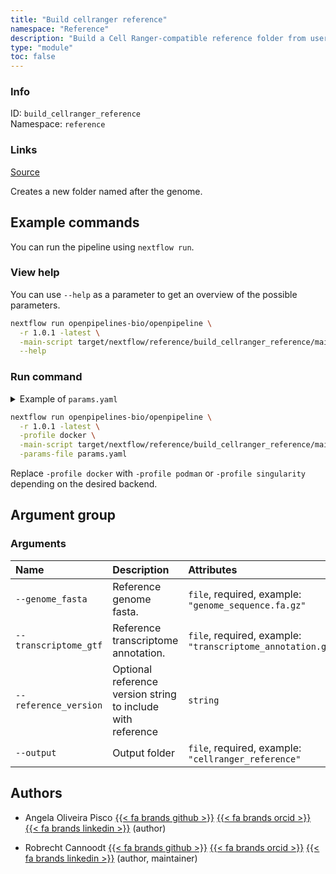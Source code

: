 ```yaml
---
title: "Build cellranger reference"
namespace: "Reference"
description: "Build a Cell Ranger-compatible reference folder from user-supplied genome FASTA and gene GTF files."
type: "module"
toc: false
---
```


::: {.column-margin}

### Info

ID: `build_cellranger_reference`  
Namespace: `reference`

### Links
[Source](https://github.com/openpipelines-bio/openpipeline/blob/1.0.1/src/reference/build_cellranger_reference/config.vsh.yaml){.btn-action .btn-sm .btn-info .btn role="button"}

:::

Creates a new folder named after the genome.

## Example commands

You can run the pipeline using `nextflow run`.

### View help

You can use `--help` as a parameter to get an overview of the possible parameters.

```bash
nextflow run openpipelines-bio/openpipeline \
  -r 1.0.1 -latest \
  -main-script target/nextflow/reference/build_cellranger_reference/main.nf \
  --help
```

### Run command

<details>
<summary>Example of `params.yaml`</summary>
```yaml
# Arguments
genome_fasta: # please fill in - example: "genome_sequence.fa.gz"
transcriptome_gtf: # please fill in - example: "transcriptome_annotation.gtf.gz"
# reference_version: "foo"
# output: "$id.$key.output.output"

# Nextflow input-output arguments
publish_dir: # please fill in - example: "output/"
# param_list: "my_params.yaml"
```
</details>

```bash
nextflow run openpipelines-bio/openpipeline \
  -r 1.0.1 -latest \
  -profile docker \
  -main-script target/nextflow/reference/build_cellranger_reference/main.nf \
  -params-file params.yaml
```

:::{.callout-note}
Replace `-profile docker` with `-profile podman` or `-profile singularity` depending on the desired backend.
:::

## Argument group

### Arguments

|Name                  |Description                                                 |Attributes                                                     |
|:----------|:--------------------------------------------------|:--------------------|
|`--genome_fasta`      |Reference genome fasta.                                     |`file`, required, example: `"genome_sequence.fa.gz"`           |
|`--transcriptome_gtf` |Reference transcriptome annotation.                         |`file`, required, example: `"transcriptome_annotation.gtf.gz"` |
|`--reference_version` |Optional reference version string to include with reference |`string`                                                       |
|`--output`            |Output folder                                               |`file`, required, example: `"cellranger_reference"`            |

## Authors


  * Angela Oliveira Pisco [{{< fa brands github >}}](https://github.com/aopisco) [{{< fa brands orcid >}}](https://orcid.org/0000-0003-0142-2355) [{{< fa brands linkedin >}}](https://linkedin.com/in/aopisco) (author)

  * Robrecht Cannoodt [{{< fa brands github >}}](https://github.com/rcannood) [{{< fa brands orcid >}}](https://orcid.org/0000-0003-3641-729X) [{{< fa brands linkedin >}}](https://linkedin.com/in/robrechtcannoodt) (author, maintainer)

